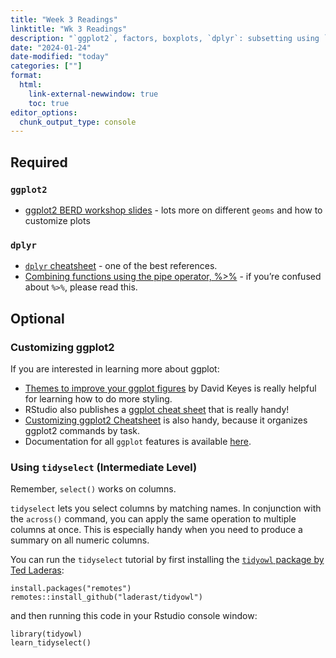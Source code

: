 ```yaml
---
title: "Week 3 Readings"
linktitle: "Wk 3 Readings"
description: "`ggplot2`, factors, boxplots, `dplyr`: subsetting using `filter()`/`select()`"
date: "2024-01-24"
date-modified: "today"
categories: [""]
format: 
  html:
    link-external-newwindow: true
    toc: true
editor_options: 
  chunk_output_type: console
---
```



## Required

### `ggplot2`

- [ggplot2 BERD workshop slides](https://sph-r-programming.netlify.app/ggplot_flipbookr_berd/04_ggplot_slides.html) - lots more on different `geoms` and how to customize plots

### `dplyr`

- [`dplyr` cheatsheet](https://rstudio.com/wp-content/uploads/2015/02/data-wrangling-cheatsheet.pdf) - one of the best references.
- [Combining functions using the pipe operator, %>%](https://ubc-dsci.github.io/introduction-to-datascience/wrangling.html#combining-functions-using-the-pipe-operator) - if you're confused about `%>%`, please read this.

## Optional

### Customizing ggplot2 

If you are interested in learning more about ggplot:

- [Themes to improve your ggplot figures](https://rfortherestofus.com/2019/08/themes-to-improve-your-ggplot-figures/) by David Keyes is really helpful for learning how to do more styling. 
- RStudio also publishes a [ggplot cheat sheet](https://github.com/rstudio/cheatsheets/blob/main/data-visualization-2.1.pdf) that is really handy!
- [Customizing ggplot2 Cheatsheet](http://zevross.com/blog/2014/08/04/beautiful-plotting-in-r-a-ggplot2-cheatsheet-3/) is also handy, because it organizes ggplot2 commands by task.
- Documentation for all `ggplot` features is available [here](https://ggplot2.tidyverse.org).



### Using `tidyselect` (Intermediate Level)

Remember, `select()` works on columns.

`tidyselect` lets you select columns by matching names. In conjunction with the `across()` command, you can apply the same operation to multiple columns at once. This is especially handy when you need to produce a summary on all numeric columns.

You can run the `tidyselect` tutorial by first installing the [`tidyowl` package by Ted Laderas](https://github.com/laderast/tidyowl):

```
install.packages("remotes")
remotes::install_github("laderast/tidyowl")
```

and then running this code in your Rstudio console window:

```
library(tidyowl)
learn_tidyselect()
```
